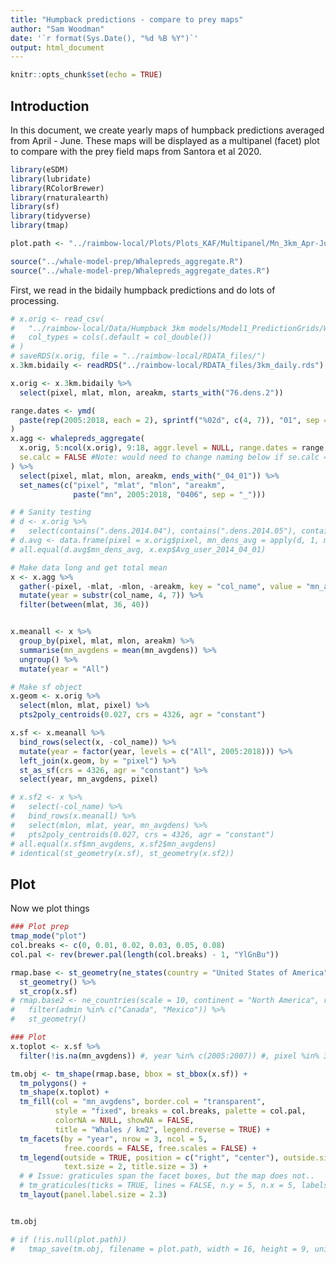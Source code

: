 ```yaml
---
title: "Humpback predictions - compare to prey maps"
author: "Sam Woodman"
date: '`r format(Sys.Date(), "%d %B %Y")`'
output: html_document
---
```


```r
knitr::opts_chunk$set(echo = TRUE)
```

## Introduction

In this document, we create yearly maps of humpback predictions averaged from April - June. These maps will be displayed as a multipanel (facet) plot to compare with the prey field maps from Santora et al 2020. 

```r
library(eSDM)
library(lubridate)
library(RColorBrewer)
library(rnaturalearth)
library(sf)
library(tidyverse)
library(tmap)

plot.path <- "../raimbow-local/Plots/Plots_KAF/Multipanel/Mn_3km_Apr-Jun_zoomed.png" #NULL

source("../whale-model-prep/Whalepreds_aggregate.R")
source("../whale-model-prep/Whalepreds_aggregate_dates.R")
```

First, we read in the bidaily humpback predictions and do lots of processing.

```r
# x.orig <- read_csv(
#   "../raimbow-local/Data/Humpback 3km models/Model1_PredictionGrids/WEAR3km_76_2005-01-01to2019-08-14_daily_dens.csv", 
#   col_types = cols(.default = col_double())
# )
# saveRDS(x.orig, file = "../raimbow-local/RDATA_files/")
x.3km.bidaily <- readRDS("../raimbow-local/RDATA_files/3km_daily.rds")

x.orig <- x.3km.bidaily %>% 
  select(pixel, mlat, mlon, areakm, starts_with("76.dens.2"))

range.dates <- ymd(
  paste(rep(2005:2018, each = 2), sprintf("%02d", c(4, 7)), "01", sep = "_")
)
x.agg <- whalepreds_aggregate(
  x.orig, 5:ncol(x.orig), 9:18, aggr.level = NULL, range.dates = range.dates, 
  se.calc = FALSE #Note: would need to change naming below if se.calc = TRUE
) %>% 
  select(pixel, mlat, mlon, areakm, ends_with("_04_01")) %>% 
  set_names(c("pixel", "mlat", "mlon", "areakm", 
              paste("mn", 2005:2018, "0406", sep = "_")))

# # Sanity testing
# d <- x.orig %>% 
#   select(contains(".dens.2014.04"), contains(".dens.2014.05"), contains(".dens.2014.06"))
# d.avg <- data.frame(pixel = x.orig$pixel, mn_dens_avg = apply(d, 1, mean))
# all.equal(d.avg$mn_dens_avg, x.exp$Avg_user_2014_04_01)

# Make data long and get total mean
x <- x.agg %>% 
  gather(-pixel, -mlat, -mlon, -areakm, key = "col_name", value = "mn_avgdens") %>% 
  mutate(year = substr(col_name, 4, 7)) %>% 
  filter(between(mlat, 36, 40))


x.meanall <- x %>% 
  group_by(pixel, mlat, mlon, areakm) %>% 
  summarise(mn_avgdens = mean(mn_avgdens)) %>% 
  ungroup() %>% 
  mutate(year = "All")

# Make sf object
x.geom <- x.orig %>% 
  select(mlon, mlat, pixel) %>% 
  pts2poly_centroids(0.027, crs = 4326, agr = "constant")

x.sf <- x.meanall %>% 
  bind_rows(select(x, -col_name)) %>% 
  mutate(year = factor(year, levels = c("All", 2005:2018))) %>% 
  left_join(x.geom, by = "pixel") %>% 
  st_as_sf(crs = 4326, agr = "constant") %>% 
  select(year, mn_avgdens, pixel)

# x.sf2 <- x %>% 
#   select(-col_name) %>% 
#   bind_rows(x.meanall) %>% 
#   select(mlon, mlat, year, mn_avgdens) %>% 
#   pts2poly_centroids(0.027, crs = 4326, agr = "constant")
# all.equal(x.sf$mn_avgdens, x.sf2$mn_avgdens)
# identical(st_geometry(x.sf), st_geometry(x.sf2))

```

## Plot

Now we plot things

```r
### Plot prep
tmap_mode("plot")
col.breaks <- c(0, 0.01, 0.02, 0.03, 0.05, 0.08)
col.pal <- rev(brewer.pal(length(col.breaks) - 1, "YlGnBu"))

rmap.base <- st_geometry(ne_states(country = "United States of America", returnclass = "sf")) %>% 
  st_geometry() %>% 
  st_crop(x.sf)
# rmap.base2 <- ne_countries(scale = 10, continent = "North America", returnclass = "sf") %>% 
#   filter(admin %in% c("Canada", "Mexico")) %>% 
#   st_geometry()

### Plot
x.toplot <- x.sf %>%
  filter(!is.na(mn_avgdens)) #, year %in% c(2005:2007)) #, pixel %in% 30000:30500)

tm.obj <- tm_shape(rmap.base, bbox = st_bbox(x.sf)) + 
  tm_polygons() +
  tm_shape(x.toplot) + 
  tm_fill(col = "mn_avgdens", border.col = "transparent",
          style = "fixed", breaks = col.breaks, palette = col.pal, 
          colorNA = NULL, showNA = FALSE, 
          title = "Whales / km2", legend.reverse = TRUE) + 
  tm_facets(by = "year", nrow = 3, ncol = 5,
            free.coords = FALSE, free.scales = FALSE) +
  tm_legend(outside = TRUE, position = c("right", "center"), outside.size = 0.2,
            text.size = 2, title.size = 3) +
  # # Issue: graticules span the facet boxes, but the map does not..
  # tm_graticules(ticks = TRUE, lines = FALSE, n.y = 5, n.x = 5, labels.size = 1)
  tm_layout(panel.label.size = 2.3)


tm.obj

# if (!is.null(plot.path)) 
#   tmap_save(tm.obj, filename = plot.path, width = 16, height = 9, units = "in", dpi = 300)
```
